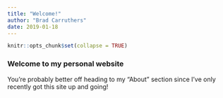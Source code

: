 ```yaml
---
title: "Welcome!"
author: "Brad Carruthers"
date: 2019-01-18
---
```


```r
knitr::opts_chunk$set(collapse = TRUE)
```

### Welcome to my personal website

You're probably better off heading to my "About" section since I've only recently got this site up and going!
